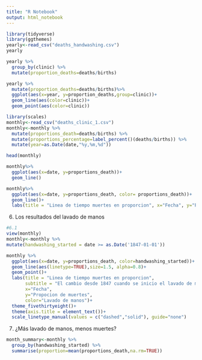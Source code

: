 ```yaml
---
title: "R Notebook"
output: html_notebook
---
```

```r
library(tidyverse)
library(ggthemes)
yearly<-read_csv("deaths_handwashing.csv")
yearly
```
```r
yearly %>%
  group_by(clinic) %>%
  mutate(proportion_deaths=deaths/births)
```
```r
yearly %>%
  mutate(proportion_deaths=deaths/births)%>%
  ggplot(aes(x=year, y=proportion_deaths,group=clinic))+
  geom_line(aes(color=clinic))+
  geom_point(aes(color=clinic))
```

```r
library(scales)
monthly<-read_csv("deaths_clinic_1.csv")
monthly<-monthly %>%
  mutate(proportions_death=deaths/births) %>%
  mutate(proportions_percentage=label_percent()(deaths/births)) %>%
  mutate(year=as.Date(date,"%y,%m,%d"))

head(monthly)
```

```r
monthly%>%
  ggplot(aes(x=date, y=proportions_death))+
  geom_line()

monthly%>%
  ggplot(aes(x=date, y=proportions_death, color= proportions_death))+
  geom_line()+
  labs(title = "Linea de tiempo muertes en proporcion", x="Fecha", y="Propocion de muertes")
```
6. Los resultados del lavado de manos
```r
#6.1
view(monthly)
monthly<-monthly %>%
mutate(handwashing_started = date >= as.Date('1847-01-01'))

monthly %>%
  ggplot(aes(x=date, y=proportions_death, color=handwashing_started))+
  geom_line(aes(linetype=TRUE),size=1.5, alpha=0.8)+
  geom_point()+
  labs(title = "Linea de tiempo muertes en proporcion",
       subtitle = "El cambio desde 1847 cuando se inicio el lavado de manos",
       x="Fecha", 
       y="Propocion de muertes",
       color="Lavado de manos")+
  theme_fivethirtyeight()+
  theme(axis.title = element_text())+
  scale_linetype_manual(values = c("dashed","solid"), guide="none")
  ```
7. ¿Más lavado de manos, menos muertes?
```r
month_summary<-monthly %>%
  group_by(handwashing_started) %>%
  summarise(proportion=mean(proportions_death,na.rm=TRUE))
```

